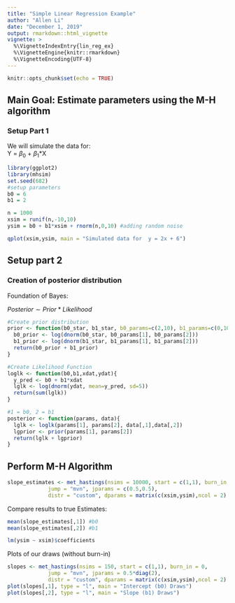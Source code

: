 ```yaml
---
title: "Simple Linear Regression Example"
author: "Allen Li"
date: "December 1, 2019"
output: rmarkdown::html_vignette
vignette: >
  %\VignetteIndexEntry{lin_reg_ex}
  %\VignetteEngine{knitr::rmarkdown}
  %\VignetteEncoding{UTF-8}
---
```


```r
knitr::opts_chunk$set(echo = TRUE)
```
## Main Goal: Estimate parameters using the M-H algorithm

### Setup Part 1

We will simulate the data for:   
Y = $\beta_0$ + $\beta_1$*X
```r
library(ggplot2)
library(mhsim)
set.seed(682)
#setup parameters
b0 = 6 
b1 = 2

n = 1000
xsim = runif(n,-10,10)
ysim = b0 + b1*xsim + rnorm(n,0,10) #adding random noise 

qplot(xsim,ysim, main = "Simulated data for  y = 2x + 6")
```

## Setup part 2

### Creation of posterior distribution

Foundation of Bayes:  

$Posterior \sim Prior * Likelihood$

```r
#Create prior distribution
prior <- function(b0_star, b1_star, b0_params=c(2,10), b1_params=c(0,10)){
  b0_prior <- log(dnorm(b0_star, b0_params[1], b0_params[2]))
  b1_prior <- log(dnorm(b1_star, b1_params[1], b1_params[2]))
  return(b0_prior + b1_prior)
}

#Create Likelihood Function
loglk <- function(b0,b1,xdat,ydat){
  y_pred <- b0 + b1*xdat
  lglk <- log(dnorm(ydat, mean=y_pred, sd=5))
  return(sum(lglk))
}

#1 = b0, 2 = b1
posterior <- function(params, data){ 
  lglk <- loglk(params[1], params[2], data[,1],data[,2])
  lgprior <- prior(params[1], params[2])
  return(lglk + lgprior)
}
```

## Perform M-H Algorithm

```r
slope_estimates <- met_hastings(nsims = 10000, start = c(1,1), burn_in = 2000,
             jump = "mvn", jparams = c(0.5,0.5),
             distr = "custom", dparams = matrix(c(xsim,ysim),ncol = 2) , likelihood = posterior)
```       

Compare results to true Estimates:  

```r
mean(slope_estimates[,1]) #b0
mean(slope_estimates[,2]) #b1

lm(ysim ~ xsim)$coefficients
```

Plots of our draws (without burn-in)  

```r
slopes <- met_hastings(nsims = 150, start = c(1,1), burn_in = 0,
             jump = "mvn", jparams = 0.5*diag(2),
             distr = "custom", dparams = matrix(c(xsim,ysim),ncol = 2) , likelihood = posterior)
plot(slopes[,1], type = "l", main = "Intercept (b0) Draws")
plot(slopes[,2], type = "l", main = "Slope (b1) Draws")
```


